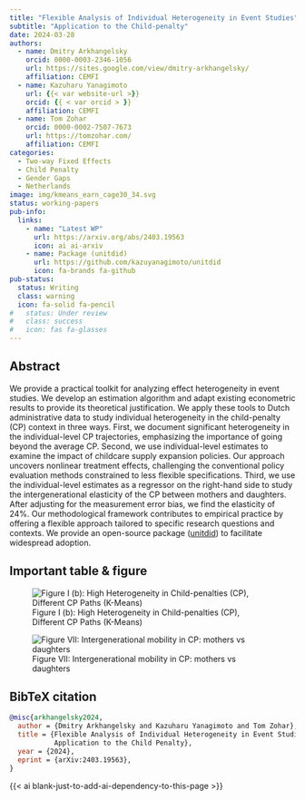 ```yaml
---
title: "Flexible Analysis of Individual Heterogeneity in Event Studies"
subtitle: "Application to the Child-penalty"
date: 2024-03-28
authors:
  - name: Dmitry Arkhangelsky
    orcid: 0000-0003-2346-1056
    url: https://sites.google.com/view/dmitry-arkhangelsky/
    affiliation: CEMFI
  - name: Kazuharu Yanagimoto
    url: {{< var website-url >}}
    orcid: {{ < var orcid > }}
    affiliation: CEMFI
  - name: Tom Zohar
    orcid: 0000-0002-7507-7673
    url: https://tomzohar.com/
    affiliation: CEMFI
categories:
  - Two-way Fixed Effects
  - Child Penalty
  - Gender Gaps
  - Netherlands
image: img/kmeans_earn_cage30_34.svg
status: working-papers
pub-info:
  links:
    - name: "Latest WP"
      url: https://arxiv.org/abs/2403.19563
      icon: ai ai-arxiv
    - name: Package (unitdid)
      url: https://github.com/kazuyanagimoto/unitdid
      icon: fa-brands fa-github
pub-status: 
  status: Writing
  class: warning
  icon: fa-solid fa-pencil
#   status: Under review
#   class: success
#   icon: fas fa-glasses
---
```


## Abstract

We provide a practical toolkit for analyzing effect heterogeneity in event studies.
We develop an estimation algorithm and adapt existing econometric results
to provide its theoretical justification.
We apply these tools to Dutch administrative data to study individual
heterogeneity in the child-penalty (CP) context in three ways.
First, we document significant heterogeneity in the individual-level CP trajectories,
emphasizing the importance of going beyond the average CP.
Second, we use individual-level estimates to examine the impact of childcare
supply expansion policies.
Our approach uncovers nonlinear treatment effects,
challenging the conventional policy evaluation methods constrained to less flexible specifications.
Third, we use the individual-level estimates as a regressor on the right-hand side
to study the intergenerational elasticity of the CP between mothers and daughters.
After adjusting for the measurement error bias, we find the elasticity of 24%.
Our methodological framework contributes to empirical practice by offering
a flexible approach tailored to specific research questions and contexts.
We provide an open-source package ([unitdid](https://github.com/kazuyanagimoto/unitdid)) to facilitate widespread adoption.

## Important table & figure

![Figure I (b): High Heterogeneity in Child-penalties (CP), Different CP Paths (K-Means)](img/kmeans_earn_cage30_34.svg)

![Figure VII: Intergenerational mobility in CP: mothers vs daughters](img/IGMcp.svg)

## BibTeX citation

```bibtex
@misc{arkhangelsky2024,
  author = {Dmitry Arkhangelsky and Kazuharu Yanagimoto and Tom Zohar},
  title = {Flexible Analysis of Individual Heterogeneity in Event Studies:
           Application to the Child Penalty},
  year = {2024},
  eprint = {arXiv:2403.19563},
}
```

{{< ai blank-just-to-add-ai-dependency-to-this-page >}}